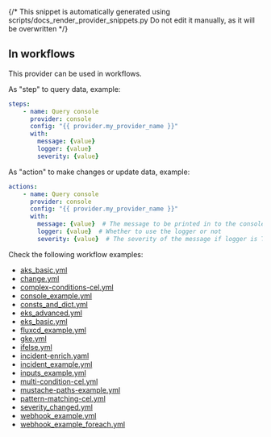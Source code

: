 {/* This snippet is automatically generated using scripts/docs_render_provider_snippets.py
Do not edit it manually, as it will be overwritten */}


## In workflows

This provider can be used in workflows.


As "step" to query data, example:
```yaml
steps:
    - name: Query console
      provider: console
      config: "{{ provider.my_provider_name }}"
      with:
        message: {value}  
        logger: {value}  
        severity: {value}  
```


As "action" to make changes or update data, example:
```yaml
actions:
    - name: Query console
      provider: console
      config: "{{ provider.my_provider_name }}"
      with:
        message: {value}  # The message to be printed in to the console
        logger: {value}  # Whether to use the logger or not
        severity: {value}  # The severity of the message if logger is True
```




Check the following workflow examples:
- [aks_basic.yml](https://github.com/keephq/keep/blob/main/examples\workflows\aks_basic.yml)
- [change.yml](https://github.com/keephq/keep/blob/main/examples\workflows\change.yml)
- [complex-conditions-cel.yml](https://github.com/keephq/keep/blob/main/examples\workflows\complex-conditions-cel.yml)
- [console_example.yml](https://github.com/keephq/keep/blob/main/examples\workflows\console_example.yml)
- [consts_and_dict.yml](https://github.com/keephq/keep/blob/main/examples\workflows\consts_and_dict.yml)
- [eks_advanced.yml](https://github.com/keephq/keep/blob/main/examples\workflows\eks_advanced.yml)
- [eks_basic.yml](https://github.com/keephq/keep/blob/main/examples\workflows\eks_basic.yml)
- [fluxcd_example.yml](https://github.com/keephq/keep/blob/main/examples\workflows\fluxcd_example.yml)
- [gke.yml](https://github.com/keephq/keep/blob/main/examples\workflows\gke.yml)
- [ifelse.yml](https://github.com/keephq/keep/blob/main/examples\workflows\ifelse.yml)
- [incident-enrich.yaml](https://github.com/keephq/keep/blob/main/examples\workflows\incident-enrich.yaml)
- [incident_example.yml](https://github.com/keephq/keep/blob/main/examples\workflows\incident_example.yml)
- [inputs_example.yml](https://github.com/keephq/keep/blob/main/examples\workflows\inputs_example.yml)
- [multi-condition-cel.yml](https://github.com/keephq/keep/blob/main/examples\workflows\multi-condition-cel.yml)
- [mustache-paths-example.yml](https://github.com/keephq/keep/blob/main/examples\workflows\mustache-paths-example.yml)
- [pattern-matching-cel.yml](https://github.com/keephq/keep/blob/main/examples\workflows\pattern-matching-cel.yml)
- [severity_changed.yml](https://github.com/keephq/keep/blob/main/examples\workflows\severity_changed.yml)
- [webhook_example.yml](https://github.com/keephq/keep/blob/main/examples\workflows\webhook_example.yml)
- [webhook_example_foreach.yml](https://github.com/keephq/keep/blob/main/examples\workflows\webhook_example_foreach.yml)
